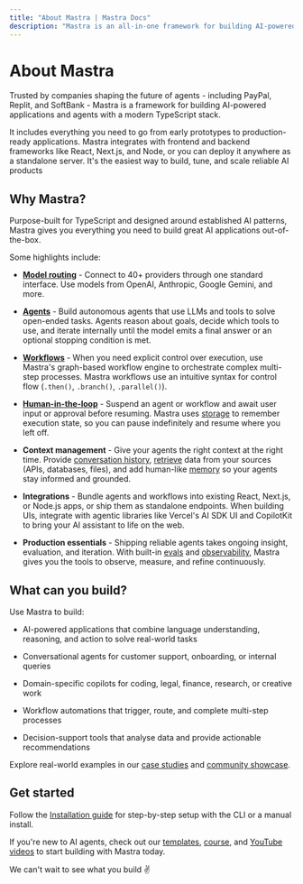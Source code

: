 ```yaml
---
title: "About Mastra | Mastra Docs"
description: "Mastra is an all-in-one framework for building AI-powered applications and agents with a modern TypeScript stack."
---
```



# About Mastra

Trusted by companies shaping the future of agents - including PayPal, Replit, and SoftBank - Mastra is a framework for building AI-powered applications and agents with a modern TypeScript stack. 

It includes everything you need to go from early prototypes to production-ready applications. Mastra integrates with frontend and backend frameworks like React, Next.js, and Node, or you can deploy it anywhere as a standalone server. It's the easiest way to build, tune, and scale reliable AI products

<YouTube id="8o_Ejbcw5s8" />

## Why Mastra?

Purpose-built for TypeScript and designed around established AI patterns, Mastra gives you everything you need to build great AI applications out-of-the-box.

Some highlights include:


- [**Model routing**](/models) - Connect to 40+ providers through one standard interface. Use models from OpenAI, Anthropic, Google Gemini, and more.

- [**Agents**](/docs/agents/overview) - Build autonomous agents that use LLMs and tools to solve open-ended tasks. Agents reason about goals, decide which tools to use,  and iterate internally until the model emits a final answer or an optional stopping condition is met.

- [**Workflows**](/docs/workflows/overview) - When you need explicit control over execution, use Mastra's graph-based workflow engine to orchestrate complex multi-step processes. Mastra workflows use an intuitive syntax for control flow (`.then()`, `.branch()`, `.parallel()`).

- [**Human-in-the-loop**](/docs/workflows/suspend-and-resume) - Suspend an agent or workflow and await user input or approval before resuming. Mastra uses [storage](/docs/server-db/storage) to remember execution state, so you can pause indefinitely and resume where you left off.

- **Context management** - Give your agents the right context at the right time. Provide [conversation history](/docs/memory/conversation-history), [retrieve](/docs/rag/overview) data from your sources (APIs, databases, files), and add human-like [memory](/docs/memory/overview) so your agents stay informed and grounded.

- **Integrations** - Bundle agents and workflows into existing React, Next.js, or Node.js apps, or ship them as standalone endpoints. When building UIs, integrate with agentic libraries like Vercel's AI SDK UI and CopilotKit to bring your AI assistant to life on the web.

- **Production essentials** - Shipping reliable agents takes ongoing insight, evaluation, and iteration. With built-in [evals](/docs/evals/overview) and [observability](/docs/observability/overview), Mastra gives you the tools to observe, measure, and refine continuously.


## What can you build?
Use Mastra to build:

- AI-powered applications that combine language understanding, reasoning, and action to solve real-world tasks

- Conversational agents for customer support, onboarding, or internal queries

- Domain-specific copilots for coding, legal, finance, research, or creative work

- Workflow automations that trigger, route, and complete multi-step processes

- Decision-support tools that analyse data and provide actionable recommendations

Explore real-world examples in our [case studies](/blog/category/case-studies) and [community showcase](/showcase).


## Get started

Follow the [Installation guide](/docs/getting-started/installation) for step-by-step setup with the CLI or a manual install.

If you're new to AI agents, check out our [templates](/docs/getting-started/templates), [course](/course), and [YouTube videos](https://youtube.com/@mastra-ai) to start building with Mastra today.

We can't wait to see what you build ✌️ 